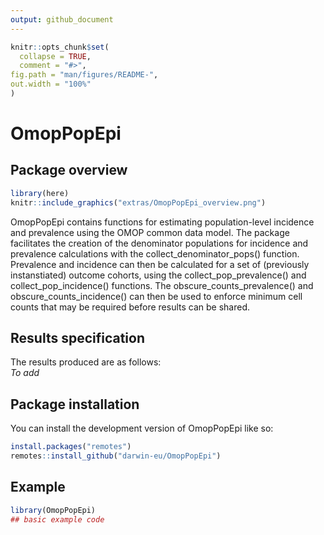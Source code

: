 ```yaml
---
output: github_document
---
```


<!-- README.md is generated from README.Rmd. Please edit that file -->

```r
knitr::opts_chunk$set(
  collapse = TRUE,
  comment = "#>",
fig.path = "man/figures/README-",
out.width = "100%"
)
```

# OmopPopEpi

<!-- badges: start -->
<!-- badges: end -->

## Package overview
```r
library(here)
knitr::include_graphics("extras/OmopPopEpi_overview.png")
```

OmopPopEpi contains functions for estimating population-level incidence and prevalence using the OMOP common data model. The package facilitates the creation of the denominator populations for incidence and prevalence calculations with the collect_denominator_pops() function. Prevalence and incidence can then be calculated for a set of (previously instanstiated) outcome cohorts, using the collect_pop_prevalence() and collect_pop_incidence() functions. The obscure_counts_prevalence() and obscure_counts_incidence() can then be used to enforce minimum cell counts that may be required before results can be shared. 

## Results specification
The results produced are as follows:   
*To add*

## Package installation

You can install the development version of OmopPopEpi like so:

``` r
install.packages("remotes")
remotes::install_github("darwin-eu/OmopPopEpi")
```

## Example
```r
library(OmopPopEpi)
## basic example code
```

